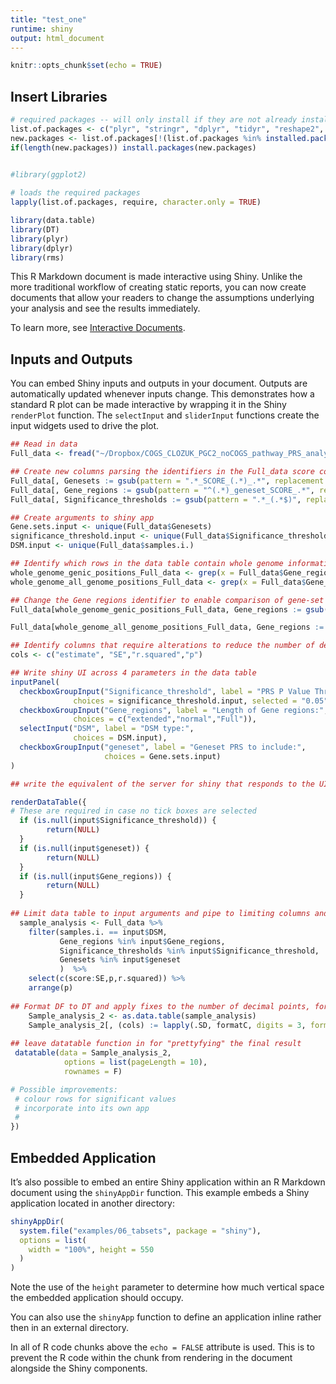 ```yaml
---
title: "test_one"
runtime: shiny
output: html_document
---
```


```r
knitr::opts_chunk$set(echo = TRUE)
```

## Insert Libraries

```r
# required packages -- will only install if they are not already installed
list.of.packages <- c("plyr", "stringr", "dplyr", "tidyr", "reshape2", "ggplot2", "scales", "data.table", "plotly", "devtools", "gridExtra", "cowplot", "repr", "knitr", "kableExtra", "IRdisplay","DT")
new.packages <- list.of.packages[!(list.of.packages %in% installed.packages()[,"Package"])]
if(length(new.packages)) install.packages(new.packages)


#library(ggplot2) 
    
# loads the required packages
lapply(list.of.packages, require, character.only = TRUE)

library(data.table)
library(DT)
library(plyr)
library(dplyr)
library(rms)
```

This R Markdown document is made interactive using Shiny. Unlike the more traditional workflow of creating static reports, you can now create documents that allow your readers to change the assumptions underlying your analysis and see the results immediately. 

To learn more, see [Interactive Documents](http://rmarkdown.rstudio.com/authoring_shiny.html).

## Inputs and Outputs

You can embed Shiny inputs and outputs in your document. Outputs are automatically updated whenever inputs change.  This demonstrates how a standard R plot can be made interactive by wrapping it in the Shiny `renderPlot` function. The `selectInput` and `sliderInput` functions create the input widgets used to drive the plot.

```r

## Read in data
Full_data <- fread("~/Dropbox/COGS_CLOZUK_PGC2_noCOGS_pathway_PRS_analysis.txt")

## Create new columns parsing the identifiers in the Full_data score column and input to the shiny app
Full_data[, Genesets := gsub(pattern = ".*_SCORE_(.*)_.*", replacement = "\\1", x = Full_data$score,perl = T)]
Full_data[, Gene_regions := gsub(pattern = "^(.*)_geneset_SCORE_.*", replacement = "\\1", x = Full_data$score,perl = T)]
Full_data[, Significance_thresholds := gsub(pattern = ".*_(.*$)", replacement = "\\1", x = Full_data$score,perl = T)]

## Create arguments to shiny app
Gene.sets.input <- unique(Full_data$Genesets)
significance_threshold.input <- unique(Full_data$Significance_thresholds)
DSM.input <- unique(Full_data$samples.i.)

## Identify which rows in the data table contain whole genome information
whole_genome_genic_positions_Full_data <- grep(x = Full_data$Gene_regions, pattern = "genic.genome_SCORE_whole_genome",perl = T)
whole_genome_all_genome_positions_Full_data <- grep(x = Full_data$Gene_regions, pattern = "All.genome_SCORE_whole_genome",perl = T)

## Change the Gene regions identifier to enable comparison of gene-set PRS to whole genome PRS
Full_data[whole_genome_genic_positions_Full_data, Gene_regions := gsub(pattern = "^(.*).genic.genome_SCORE_.*", replacement = "\\1", x = Full_data$Gene_regions[whole_genome_genic_positions_Full_data],perl = T)]

Full_data[whole_genome_all_genome_positions_Full_data, Gene_regions := gsub(pattern = ".*", replacement = "Full", x = Full_data$Gene_regions[whole_genome_all_genome_positions_Full_data],perl = T)]

## Identify columns that require alterations to reduce the number of decimal places
cols <- c("estimate", "SE","r.squared","p")

## Write shiny UI across 4 parameters in the data table
inputPanel(
  checkboxGroupInput("Significance_threshold", label = "PRS P Value Threshold:",
              choices = significance_threshold.input, selected = "0.05"),
  checkboxGroupInput("Gene_regions", label = "Length of Gene regions:",
              choices = c("extended","normal","Full")),
  selectInput("DSM", label = "DSM type:",
              choices = DSM.input),
  checkboxGroupInput("geneset", label = "Geneset PRS to include:",
                     choices = Gene.sets.input)
)

## write the equivalent of the server for shiny that responds to the UI

renderDataTable({
# These are required in case no tick boxes are selected
  if (is.null(input$Significance_threshold)) {
        return(NULL)
  }    
  if (is.null(input$geneset)) {
        return(NULL)
  }    
  if (is.null(input$Gene_regions)) {
        return(NULL)
  }    
  
## Limit data table to input arguments and pipe to limiting columns and ordering based on significance
  sample_analysis <- Full_data %>%
    filter(samples.i. == input$DSM,
           Gene_regions %in% input$Gene_regions,
           Significance_thresholds %in% input$Significance_threshold,
           Genesets %in% input$geneset
           )  %>%
    select(c(score:SE,p,r.squared)) %>%
    arrange(p)
  
## Format DF to DT and apply fixes to the number of decimal points, format "g" = change to nn.dde-dd only if required
    Sample_analysis_2 <- as.data.table(sample_analysis)
    Sample_analysis_2[, (cols) := lapply(.SD, formatC, digits = 3, format = "g"), .SDcols = cols]
    
## leave datatable function in for "prettyfying" the final result    
 datatable(data = Sample_analysis_2,
            options = list(pageLength = 10),
            rownames = F)

# Possible improvements:
 # colour rows for significant values
 # incorporate into its own app
 # 
})
```


## Embedded Application

It's also possible to embed an entire Shiny application within an R Markdown document using the `shinyAppDir` function. This example embeds a Shiny application located in another directory:

```r
shinyAppDir(
  system.file("examples/06_tabsets", package = "shiny"),
  options = list(
    width = "100%", height = 550
  )
)
```

Note the use of the `height` parameter to determine how much vertical space the embedded application should occupy.

You can also use the `shinyApp` function to define an application inline rather then in an external directory.

In all of R code chunks above the `echo = FALSE` attribute is used. This is to prevent the R code within the chunk from rendering in the document alongside the Shiny components.



